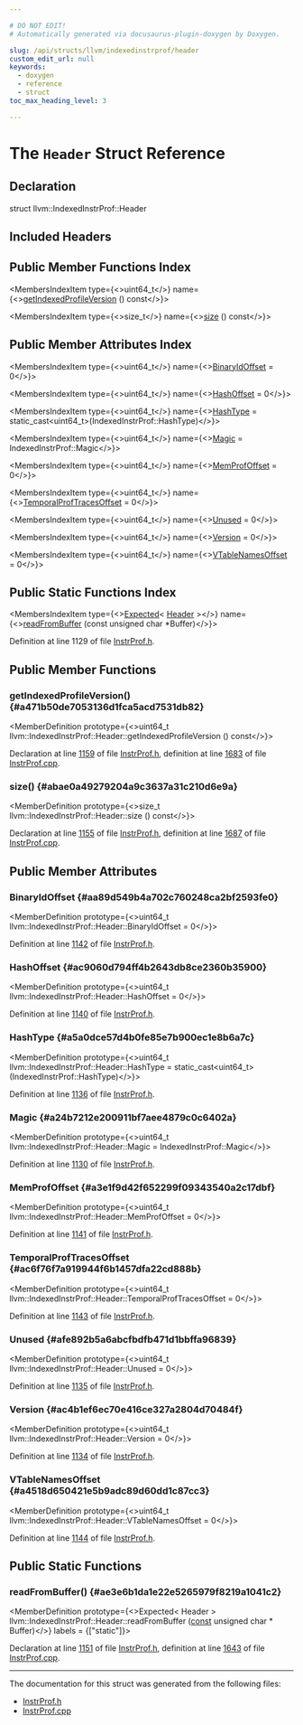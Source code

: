 ```yaml
---

# DO NOT EDIT!
# Automatically generated via docusaurus-plugin-doxygen by Doxygen.

slug: /api/structs/llvm/indexedinstrprof/header
custom_edit_url: null
keywords:
  - doxygen
  - reference
  - struct
toc_max_heading_level: 3

---
```





# The `Header` Struct Reference

<DoxygenPage pluginConfig={pluginConfig}>



## Declaration

<CodeBlock>struct llvm::IndexedInstrProf::Header</CodeBlock>

## Included Headers

<IncludesList>
<IncludesListItem
  filePath="llvm/ProfileData/InstrProf.h"
  permalink="/docs/api/files/include/include/llvm/include/llvm/profiledata/instrprof-h"
  isLocal="true" />
</IncludesList>

## Public Member Functions Index

<MembersIndex>

<MembersIndexItem
  type={<>uint64&#95;t</>}
  name={<><a href="#a471b50de7053136d1fca5acd7531db82">getIndexedProfileVersion</a> () const</>}>
</MembersIndexItem>

<MembersIndexItem
  type={<>size&#95;t</>}
  name={<><a href="#abae0a49279204a9c3637a31c210d6e9a">size</a> () const</>}>
</MembersIndexItem>

</MembersIndex>

## Public Member Attributes Index

<MembersIndex>

<MembersIndexItem
  type={<>uint64&#95;t</>}
  name={<><a href="#aa89d549b4a702c760248ca2bf2593fe0">BinaryIdOffset</a> = 0</>}>
</MembersIndexItem>

<MembersIndexItem
  type={<>uint64&#95;t</>}
  name={<><a href="#ac9060d794ff4b2643db8ce2360b35900">HashOffset</a> = 0</>}>
</MembersIndexItem>

<MembersIndexItem
  type={<>uint64&#95;t</>}
  name={<><a href="#a5a0dce57d4b0fe85e7b900ec1e8b6a7c">HashType</a> = static&#95;cast&lt;uint64&#95;t&gt;(IndexedInstrProf::HashType)</>}>
</MembersIndexItem>

<MembersIndexItem
  type={<>uint64&#95;t</>}
  name={<><a href="#a24b7212e200911bf7aee4879c0c6402a">Magic</a> = IndexedInstrProf::Magic</>}>
</MembersIndexItem>

<MembersIndexItem
  type={<>uint64&#95;t</>}
  name={<><a href="#a3e1f9d42f652299f09343540a2c17dbf">MemProfOffset</a> = 0</>}>
</MembersIndexItem>

<MembersIndexItem
  type={<>uint64&#95;t</>}
  name={<><a href="#ac6f76f7a919944f6b1457dfa22cd888b">TemporalProfTracesOffset</a> = 0</>}>
</MembersIndexItem>

<MembersIndexItem
  type={<>uint64&#95;t</>}
  name={<><a href="#afe892b5a6abcfbdfb471d1bbffa96839">Unused</a> = 0</>}>
</MembersIndexItem>

<MembersIndexItem
  type={<>uint64&#95;t</>}
  name={<><a href="#ac4b1ef6ec70e416ce327a2804d70484f">Version</a> = 0</>}>
</MembersIndexItem>

<MembersIndexItem
  type={<>uint64&#95;t</>}
  name={<><a href="#a4518d650421e5b9adc89d60dd1c87cc3">VTableNamesOffset</a> = 0</>}>
</MembersIndexItem>

</MembersIndex>

## Public Static Functions Index

<MembersIndex>

<MembersIndexItem
  type={<><a href="/docs/api/classes/llvm/expected">Expected</a>&lt; <a href="/docs/api/structs/llvm/indexedinstrprof/header">Header</a> &gt;</>}
  name={<><a href="#ae3e6b1da1e22e5265979f8219a1041c2">readFromBuffer</a> (const unsigned char &#42;Buffer)</>}>
</MembersIndexItem>

</MembersIndex>


Definition at line 1129 of file <a href="/docs/api/files/include/include/llvm/include/llvm/profiledata/instrprof-h">InstrProf.h</a>.

<SectionDefinition>

## Public Member Functions

### getIndexedProfileVersion() {#a471b50de7053136d1fca5acd7531db82}

<MemberDefinition
  prototype={<>uint64&#95;t llvm::IndexedInstrProf::Header::getIndexedProfileVersion () const</>}>

Declaration at line <a href="/docs/api/files/include/include/llvm/include/llvm/profiledata/instrprof-h/#l01159">1159</a> of file <a href="/docs/api/files/include/include/llvm/include/llvm/profiledata/instrprof-h">InstrProf.h</a>, definition at line <a href="/docs/api/files/lib/lib/profiledata/instrprof-cpp/#l01683">1683</a> of file <a href="/docs/api/files/lib/lib/profiledata/instrprof-cpp">InstrProf.cpp</a>.
</MemberDefinition>

### size() {#abae0a49279204a9c3637a31c210d6e9a}

<MemberDefinition
  prototype={<>size&#95;t llvm::IndexedInstrProf::Header::size () const</>}>

Declaration at line <a href="/docs/api/files/include/include/llvm/include/llvm/profiledata/instrprof-h/#l01155">1155</a> of file <a href="/docs/api/files/include/include/llvm/include/llvm/profiledata/instrprof-h">InstrProf.h</a>, definition at line <a href="/docs/api/files/lib/lib/profiledata/instrprof-cpp/#l01687">1687</a> of file <a href="/docs/api/files/lib/lib/profiledata/instrprof-cpp">InstrProf.cpp</a>.
</MemberDefinition>

</SectionDefinition>

<SectionDefinition>

## Public Member Attributes

### BinaryIdOffset {#aa89d549b4a702c760248ca2bf2593fe0}

<MemberDefinition
  prototype={<>uint64&#95;t llvm::IndexedInstrProf::Header::BinaryIdOffset = 0</>}>

Definition at line <a href="/docs/api/files/include/include/llvm/include/llvm/profiledata/instrprof-h/#l01142">1142</a> of file <a href="/docs/api/files/include/include/llvm/include/llvm/profiledata/instrprof-h">InstrProf.h</a>.
</MemberDefinition>

### HashOffset {#ac9060d794ff4b2643db8ce2360b35900}

<MemberDefinition
  prototype={<>uint64&#95;t llvm::IndexedInstrProf::Header::HashOffset = 0</>}>

Definition at line <a href="/docs/api/files/include/include/llvm/include/llvm/profiledata/instrprof-h/#l01140">1140</a> of file <a href="/docs/api/files/include/include/llvm/include/llvm/profiledata/instrprof-h">InstrProf.h</a>.
</MemberDefinition>

### HashType {#a5a0dce57d4b0fe85e7b900ec1e8b6a7c}

<MemberDefinition
  prototype={<>uint64&#95;t llvm::IndexedInstrProf::Header::HashType = static&#95;cast&lt;uint64&#95;t&gt;(IndexedInstrProf::HashType)</>}>

Definition at line <a href="/docs/api/files/include/include/llvm/include/llvm/profiledata/instrprof-h/#l01136">1136</a> of file <a href="/docs/api/files/include/include/llvm/include/llvm/profiledata/instrprof-h">InstrProf.h</a>.
</MemberDefinition>

### Magic {#a24b7212e200911bf7aee4879c0c6402a}

<MemberDefinition
  prototype={<>uint64&#95;t llvm::IndexedInstrProf::Header::Magic = IndexedInstrProf::Magic</>}>

Definition at line <a href="/docs/api/files/include/include/llvm/include/llvm/profiledata/instrprof-h/#l01130">1130</a> of file <a href="/docs/api/files/include/include/llvm/include/llvm/profiledata/instrprof-h">InstrProf.h</a>.
</MemberDefinition>

### MemProfOffset {#a3e1f9d42f652299f09343540a2c17dbf}

<MemberDefinition
  prototype={<>uint64&#95;t llvm::IndexedInstrProf::Header::MemProfOffset = 0</>}>

Definition at line <a href="/docs/api/files/include/include/llvm/include/llvm/profiledata/instrprof-h/#l01141">1141</a> of file <a href="/docs/api/files/include/include/llvm/include/llvm/profiledata/instrprof-h">InstrProf.h</a>.
</MemberDefinition>

### TemporalProfTracesOffset {#ac6f76f7a919944f6b1457dfa22cd888b}

<MemberDefinition
  prototype={<>uint64&#95;t llvm::IndexedInstrProf::Header::TemporalProfTracesOffset = 0</>}>

Definition at line <a href="/docs/api/files/include/include/llvm/include/llvm/profiledata/instrprof-h/#l01143">1143</a> of file <a href="/docs/api/files/include/include/llvm/include/llvm/profiledata/instrprof-h">InstrProf.h</a>.
</MemberDefinition>

### Unused {#afe892b5a6abcfbdfb471d1bbffa96839}

<MemberDefinition
  prototype={<>uint64&#95;t llvm::IndexedInstrProf::Header::Unused = 0</>}>

Definition at line <a href="/docs/api/files/include/include/llvm/include/llvm/profiledata/instrprof-h/#l01135">1135</a> of file <a href="/docs/api/files/include/include/llvm/include/llvm/profiledata/instrprof-h">InstrProf.h</a>.
</MemberDefinition>

### Version {#ac4b1ef6ec70e416ce327a2804d70484f}

<MemberDefinition
  prototype={<>uint64&#95;t llvm::IndexedInstrProf::Header::Version = 0</>}>

Definition at line <a href="/docs/api/files/include/include/llvm/include/llvm/profiledata/instrprof-h/#l01134">1134</a> of file <a href="/docs/api/files/include/include/llvm/include/llvm/profiledata/instrprof-h">InstrProf.h</a>.
</MemberDefinition>

### VTableNamesOffset {#a4518d650421e5b9adc89d60dd1c87cc3}

<MemberDefinition
  prototype={<>uint64&#95;t llvm::IndexedInstrProf::Header::VTableNamesOffset = 0</>}>

Definition at line <a href="/docs/api/files/include/include/llvm/include/llvm/profiledata/instrprof-h/#l01144">1144</a> of file <a href="/docs/api/files/include/include/llvm/include/llvm/profiledata/instrprof-h">InstrProf.h</a>.
</MemberDefinition>

</SectionDefinition>

<SectionDefinition>

## Public Static Functions

### readFromBuffer() {#ae3e6b1da1e22e5265979f8219a1041c2}

<MemberDefinition
  prototype={<>Expected&lt; Header &gt; llvm::IndexedInstrProf::Header::readFromBuffer (<a href="/docs/api/files/lib/lib/target/lib/target/aarch64/aarch64promoteconstant-cpp/#a90f8350fecae261c25be85d38b451bff">const</a> unsigned char &#42; Buffer)</>}
  labels = {["static"]}>

Declaration at line <a href="/docs/api/files/include/include/llvm/include/llvm/profiledata/instrprof-h/#l01151">1151</a> of file <a href="/docs/api/files/include/include/llvm/include/llvm/profiledata/instrprof-h">InstrProf.h</a>, definition at line <a href="/docs/api/files/lib/lib/profiledata/instrprof-cpp/#l01643">1643</a> of file <a href="/docs/api/files/lib/lib/profiledata/instrprof-cpp">InstrProf.cpp</a>.
</MemberDefinition>

</SectionDefinition>

<hr/>

The documentation for this struct was generated from the following files:

<ul>
<li><a href="/docs/api/files/include/include/llvm/include/llvm/profiledata/instrprof-h">InstrProf.h</a></li>
<li><a href="/docs/api/files/lib/lib/profiledata/instrprof-cpp">InstrProf.cpp</a></li>
</ul>

</DoxygenPage>
